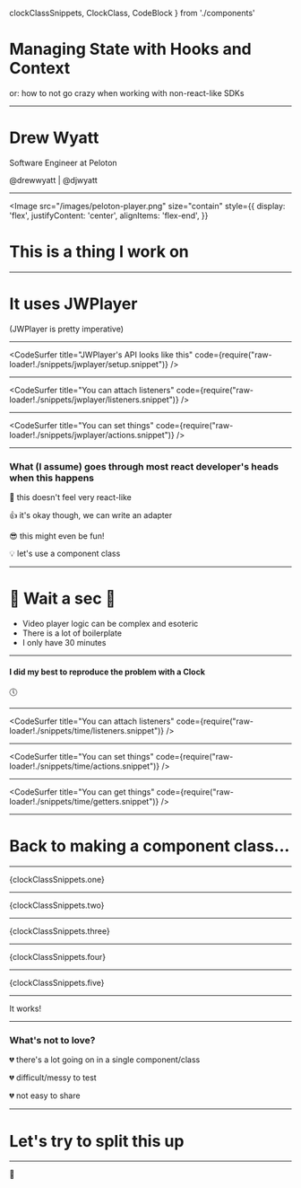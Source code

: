   clockClassSnippets,
  ClockClass,
  CodeBlock
} from './components'


<Head>
  <title>Context</title>
</Head>

# Managing State with Hooks and Context

<Appear>
  or: how to not go crazy when working with non-react-like SDKs
</Appear>

---

<h1>Drew Wyatt</h1>
<p>Software Engineer at Peloton</p>
<p>@drewwyatt | @djwyatt</p>

---

<Image
  src="/images/peloton-player.png"
  size="contain"
  style={{
    display: 'flex',
    justifyContent: 'center',
    alignItems: 'flex-end',
  }}
>
  <Appear>
    <h1>This is a thing I work on</h1>
  </Appear>
</Image>

---

# It uses JWPlayer

<Appear>
  (JWPlayer is pretty imperative)
</Appear>

---

<CodeSurfer
  title="JWPlayer's API looks like this"
  code={require("raw-loader!./snippets/jwplayer/setup.snippet")}
/>

---

<CodeSurfer
  title="You can attach listeners"
  code={require("raw-loader!./snippets/jwplayer/listeners.snippet")}
/>

---

<CodeSurfer
  title="You can set things"
  code={require("raw-loader!./snippets/jwplayer/actions.snippet")}
/>

---

### What (I assume) goes through most react developer's heads when this happens

<div style={{ textAlign: 'left' }}>
  <Appear>
    <p>🤦‍&nbsp;this doesn't feel very react-like</p>
    <p>👍&nbsp;it's okay though, we can write an adapter</p>
    <p>😎&nbsp;this might even be fun!</p>
    <p>💡&nbsp;let's use a component class</p>
  </Appear>
</div>

---

# 🚫 Wait a sec 🚫

<ul style={{ textAlign: 'left' }}>
  <li>Video player logic can be complex and esoteric</li>
  <li>There is a lot of boilerplate</li>
  <li>I only have 30 minutes</li>
</ul>

---

#### I did my best to reproduce the problem with a Clock

🕔

---

<CodeSurfer
  title="You can attach listeners"
  code={require("raw-loader!./snippets/time/listeners.snippet")}
/>

---

<CodeSurfer
  title="You can set things"
  code={require("raw-loader!./snippets/time/actions.snippet")}
/>

---

<CodeSurfer
  title="You can get things"
  code={require("raw-loader!./snippets/time/getters.snippet")}
/>

---

# Back to making a component class...

---

<CodeBlock>{clockClassSnippets.one}</CodeBlock>

---

<CodeBlock>{clockClassSnippets.two}</CodeBlock>

---

<CodeBlock>{clockClassSnippets.three}</CodeBlock>

---

<CodeBlock>{clockClassSnippets.four}</CodeBlock>

---

<CodeBlock>{clockClassSnippets.five}</CodeBlock>

---

<ClockClass />

<Appear>
  It works!
</Appear>

---

### What's not to love?

<div style={{ textAlign: 'left' }}>
  <Appear>
    <p>💔&nbsp;there's a lot going on in a single component/class</p>
    <p>💔&nbsp;difficult/messy to test</p>
    <p>💔&nbsp;not easy to share</p>
  </Appear>
</div>

---

# Let's try to split this up

---

👋

